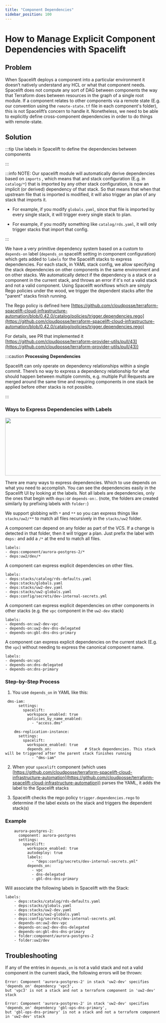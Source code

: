 ```yaml
---
title: "Component Dependencies"
sidebar_position: 100
---
```


# How to Manage Explicit Component Dependencies with Spacelift

## Problem

When Spacelift deploys a component into a particular environment it doesn’t natively understand any HCL or what that component needs. Spacelift does not compute any sort of DAG between components the way that Terraform does between resources in the graph of a single root module. If a component relates to other components via a remote state (E.g. our convention using the `remote-state.tf` file in each component's folder), this is not Spacelift’s concern to handle it. Nonetheless, we need to be able to explicitly define cross-component dependencies in order to do things with remote-state.

## Solution

:::tip
Use labels in Spacelift to define the dependencies between components

:::

:::info
NOTE: Our spacelift module will automatically derive dependencies based on `imports` , which means that and stack configuration (E.g. in `catalog/*`) that is imported by any other stack configuration, is now an implicit (or derived) dependency of that stack. So that means that when that upstream file that is imported is modified, it will also trigger an plan of any stack that imports it.

- For example, if you modify `globals.yaml`, since that file is imported by every single stack, it will trigger every single stack to plan.

- For example, if you modify something like `catalog/rds.yaml`, it will only trigger stacks that import that config.

:::

We have a very primitive dependency system based on a custom to `depends-on` label (`depends_on` spacelift setting in component configuration)  which gets added to `labels` for the Spacelift stacks to express dependencies.  For each stack, in YAML stack config, we allow specifying the stack dependencies on other components in the same environment and on other stacks. We automatically detect if the dependency is a stack or a component in the current stack, and throws an error if it's not a valid stack and not a valid component.  Using Spacelift workflows which are simply Rego policies under the wood, we trigger the dependent stacks after the "parent" stacks finish running.

The Rego policy is defined here [https://github.com/cloudposse/terraform-spacelift-cloud-infrastructure-automation/blob/0.42.0/catalog/policies/trigger.dependencies.rego](https://github.com/cloudposse/terraform-spacelift-cloud-infrastructure-automation/blob/0.42.0/catalog/policies/trigger.dependencies.rego)

For details, see PR that implemented it [https://github.com/cloudposse/terraform-provider-utils/pull/43](https://github.com/cloudposse/terraform-provider-utils/pull/43))

:::caution
**Processing** **Dependencies**

Spacelift can only operate on dependency relationships within a single commit. There’s no way to express a dependency relationship for what should happen between multiple commits, e.g. multiple Pull Requests are merged around the same time and requiring components in one stack be applied before other stacks is not possible.

:::

### Ways to Express Dependencies with Labels

<img src="/assets/refarch/cleanshot-2021-11-01-at-23.13.11@2x-20211102-041453.png" height="187" width="742" /><br/>

There are many ways to express dependencies. Which to use depends on what you need to accomplish. You can see the dependencies easily in the Spacelift UI by looking at the labels. Not all labels are dependencies, only the ones that begin with `deps:`or `depends-on:`. (note, the folders are created similarly by prefixing labels with `folder:`)

We support globbing with `*` and `**` so you can express things like `stacks/uw2/**` to match all files recursively in the `stacks/uw2` folder.

A component can depend on any folder as part of the VCS. If a change is detected in that folder, then it will trigger a plan. Just prefix the label with `deps:` and add a `/*` at the end to match all files.

```
labels:
- deps:component/aurora-postgres-2/*
- deps:uw2/dev/*
```

A component can express explicit dependencies on other files.

```
labels:
- deps:stacks/catalog/rds-defaults.yaml
- deps:stacks/globals.yaml
- deps:stacks/uw2-dev.yaml
- deps:stacks/uw2-globals.yaml
- deps:config/secrets/dev-internal-secrets.yml

```

A component can express explicit dependencies on other components in other stacks (e.g. the `vpc` component in the `uw2-dev` stack)

```
labels:
- depends-on:uw2-dev-vpc
- depends-on:uw2-dev-dns-delegated
- depends-on:gbl-dns-dns-primary
```

A component can express explicit dependencies on the current stack (E.g. the `vpc`) without needing to express the canonical component name.

```
labels:
- depends-on:vpc
- depends-on:dns-delegated
- depends-on:dns-primary
```

### Step-by-Step Process

1.  You use `depends_on` in YAML like this:

```
 dms-iam:
      settings:
        spacelift:
          workspace_enabled: true
          policies_by_name_enabled:
            - "access.dms"

    dms-replication-instance:
      settings:
        spacelift:
          workspace_enabled: true
          depends_on:               # Stack dependencies. This stack will be triggered after the parent stack finishes running
            - "dms-iam"
```

2. When your `spacelift` component (which uses [https://github.com/cloudposse/terraform-spacelift-cloud-infrastructure-automation](https://github.com/cloudposse/terraform-spacelift-cloud-infrastructure-automation)) parses the YAML, it adds the label to the Spacelift stacks

3. Spacelift checks the rego policy `trigger.dependencies.rego` to determine if the label exists on the stack and triggers the dependent stack(s)

### Example

```
    aurora-postgres-2:
      component: aurora-postgres
      settings:
        spacelift:
          workspace_enabled: true
          autodeploy: true
          labels:
            - "deps:config/secrets/dev-internal-secrets.yml"
          depends_on:
            - vpc
            - dns-delegated
            - gbl-dns-dns-primary
```

Will associate the following labels in Spacelift with the Stack:

```
labels:
    - deps:stacks/catalog/rds-defaults.yaml
    - deps:stacks/globals.yaml
    - deps:stacks/uw2-dev.yaml
    - deps:stacks/uw2-globals.yaml
    - deps:config/secrets/dev-internal-secrets.yml
    - depends-on:uw2-dev-vpc
    - depends-on:uw2-dev-dns-delegated
    - depends-on:gbl-dns-dns-primary
    - folder:component/aurora-postgres-2
    - folder:uw2/dev
```

## Troubleshooting

If any of the entries in `depends_on` is not a valid stack and not a valid component in the current stack, the following errors will be thrown:

```
Error: Component 'aurora-postgres-2' in stack 'uw2-dev' specifies 'depends_on' dependency 'vpc3',
but 'vpc3' is not a stack and not a terraform component in 'uw2-dev' stack

Error: Component 'aurora-postgres-2' in stack 'uw2-dev' specifies 'depends_on' dependency 'gbl-ops-dns-primary',
but 'gbl-ops-dns-primary' is not a stack and not a terraform component in 'uw2-dev' stack
```


